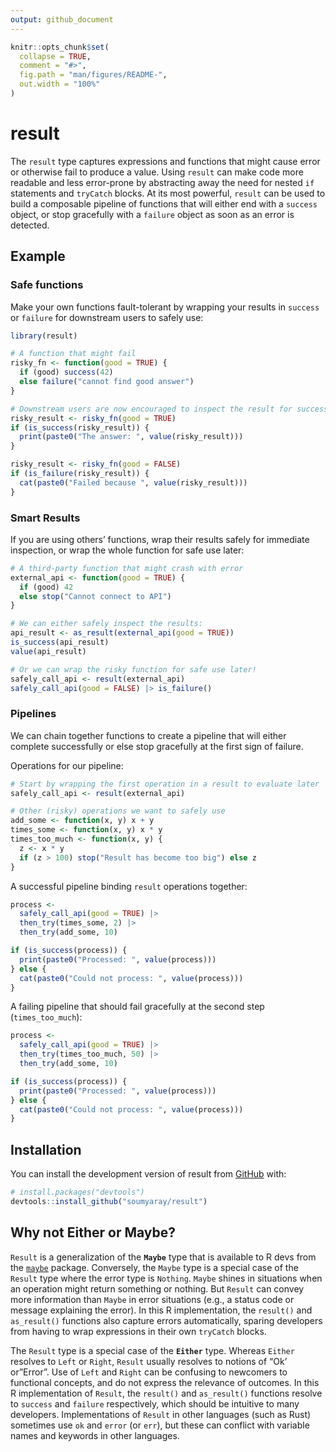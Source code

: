 ```yaml
---
output: github_document
---
```


<!-- README.md is generated from README.Rmd. Please edit that file -->
<!-- Use devtools::build_readme() to render README.Rmd to README.md -->
```r
knitr::opts_chunk$set(
  collapse = TRUE,
  comment = "#>",
  fig.path = "man/figures/README-",
  out.width = "100%"
)
```

# result

<!-- badges: start -->
<!-- badges: end -->

The `result` type captures expressions and functions that might cause error or 
otherwise fail to produce a value. Using `result` can make code more readable
and less error-prone by abstracting away the need for nested `if` statements and
`tryCatch` blocks. At its most powerful, `result` can be used to build a
composable pipeline of functions that will either end with a `success` object, 
or stop gracefully with a `failure` object as soon as an error is detected.

## Example

### Safe functions

Make your own functions fault-tolerant by wrapping your results in `success` 
or `failure` for downstream users to safely use:

``` r
library(result)

# A function that might fail
risky_fn <- function(good = TRUE) {
  if (good) success(42)
  else failure("cannot find good answer")
}

# Downstream users are now encouraged to inspect the result for success
risky_result <- risky_fn(good = TRUE)
if (is_success(risky_result)) {
  print(paste0("The answer: ", value(risky_result)))
}

risky_result <- risky_fn(good = FALSE)
if (is_failure(risky_result)) {
  cat(paste0("Failed because ", value(risky_result)))
}
```


### Smart Results

If you are using others' functions, wrap their results safely for immediate
inspection, or wrap the whole function for safe use later:

``` r
# A third-party function that might crash with error
external_api <- function(good = TRUE) {
  if (good) 42
  else stop("Cannot connect to API")
}

# We can either safely inspect the results:
api_result <- as_result(external_api(good = TRUE))
is_success(api_result)
value(api_result)

# Or we can wrap the risky function for safe use later!
safely_call_api <- result(external_api)
safely_call_api(good = FALSE) |> is_failure()
```

### Pipelines

We can chain together functions to create a pipeline that will either complete
successfully or else stop gracefully at the first sign of failure.

Operations for our pipeline:
``` r
# Start by wrapping the first operation in a result to evaluate later
safely_call_api <- result(external_api)

# Other (risky) operations we want to safely use
add_some <- function(x, y) x + y
times_some <- function(x, y) x * y
times_too_much <- function(x, y) {
  z <- x * y
  if (z > 100) stop("Result has become too big") else z
}
```

A successful pipeline binding `result` operations together:

``` r
process <-
  safely_call_api(good = TRUE) |>
  then_try(times_some, 2) |>
  then_try(add_some, 10)

if (is_success(process)) {
  print(paste0("Processed: ", value(process)))
} else {
  cat(paste0("Could not process: ", value(process)))
}
```

A failing pipeline that should fail gracefully at the second step (`times_too_much`):

``` r
process <-
  safely_call_api(good = TRUE) |>
  then_try(times_too_much, 50) |>
  then_try(add_some, 10)

if (is_success(process)) {
  print(paste0("Processed: ", value(process)))
} else {
  cat(paste0("Could not process: ", value(process)))
}
```

## Installation

You can install the development version of result from 
[GitHub](https://github.com/soumyaray/result) with:

``` r
# install.packages("devtools")
devtools::install_github("soumyaray/result")
```

## Why not Either or Maybe?

`Result` is a generalization of the **`Maybe`** type that is available to R devs from
the [`maybe`](https://github.com/armcn/maybe) package. Conversely, the `Maybe` type 
is a special case of the `Result` type where the error type is `Nothing`. `Maybe` 
shines in situations when an operation might return something or nothing.
But `Result` can convey more information than `Maybe` in error situations 
(e.g., a status code or message explaining the error). In this R implementation,
the `result()` and `as_result()` functions also capture errors automatically, 
sparing developers from having to wrap expressions in their own `tryCatch` blocks.

The `Result` type is a special case of the **`Either`** type. 
Whereas `Either` resolves to `Left` or `Right`, `Result` usually resolves to 
notions of "Ok' or "Error". Use of `Left` and `Right` can be confusing to 
newcomers to functional concepts, and do not express the relevance of outcomes. 
In this R implementation of `Result`, the `result()` and `as_result()` functions
resolve to `success` and `failure` respectively, which should be intuitive to 
many developers. Implementations of `Result` in other languages (such as Rust)
sometimes use `ok` and `error` (or `err`), but these can conflict with 
variable names and keywords in other languages.